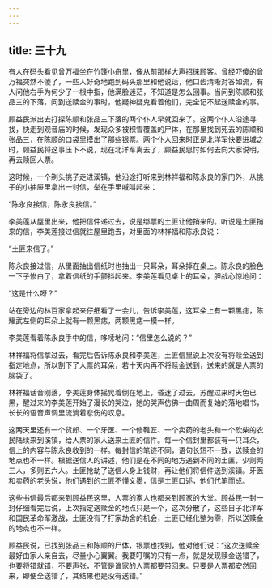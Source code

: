 ```yaml
---
---
---
```

title: 三十九
---



有人在码头看见曾万福坐在竹篷小舟里，像从前那样大声招徕顾客。曾经吓傻的曾万福突然不傻了，一些人好奇地跑到码头那里和他说话，他口齿清晰对答如流，有人问他右手为何少了一根中指，他满脸迷茫，不知道是怎么回事。当问到陈顺和张品三的下落，问到送赎金的事时，他疑神疑鬼看着他们，完全记不起送赎金的事。

顾益民派出去打探陈顺和张品三下落的两个仆人早就回来了。这两个仆人沿途寻找，快走到观音庙的时候，发现众多被积雪覆盖的尸体，在那里找到死去的陈顺和张品三，在陈顺的口袋里摸出了那些银票。两个仆人回来时正是北洋军快要进城之时，顾益民将这事压下不说，现在北洋军离去了，顾益民思忖如何去向大家说明，再去赎回人票。

这时候，一个剃头挑子走进溪镇，他沿途打听来到林祥福和陈永良的家门外，从挑子的小抽屉里拿出一封信，举在手里喊叫起来：

“陈永良接信，陈永良接信。”

李美莲从屋里出来，他把信件递过去，说是绑票的土匪让他捎来的。听说是土匪捎来的信，李美莲接过信就往屋里跑去，对里面的林祥福和陈永良说：

“土匪来信了。”

陈永良接过信，从里面抽出信纸时也抽出一只耳朵，耳朵掉在桌上。陈永良的脸色一下子惨白了，拿着信纸的手颤抖起来。李美莲看见桌上的耳朵，胆战心惊地问：

“这是什么呀？”

站在旁边的林百家拿起来仔细看了一会儿，告诉李美莲，这耳朵上有一颗黑痣，陈耀武左侧的耳朵上就有一颗黑痣，两颗黑痣一模一样。

李美莲看着陈永良手中的信，哆嗦地问：“信里怎么说的？”

林祥福将信拿过去，看完后告诉陈永良和李美莲，土匪信里说上次没有将赎金送到指定地点，所以割下了人票的耳朵，若十天内再不将赎金送到，送来的就是人票的脑袋了。

林祥福话音刚落，李美莲身体摇晃着倒在地上，昏迷了过去，苏醒过来时天色已黑，醒过来的李美莲开始了漫长的哭泣，她的哭声仿佛一曲周而复始的落地唱书，长长的语音声调里流淌着悲伤的叹息。

这两天里还有一个货郎、一个牙医、一个修鞋匠、一个卖药的老头和一个砍柴的农民陆续来到溪镇，给人票的家人送来土匪的信件。每一个信封里都装有一只耳朵，信上的内容与陈永良收到的一样。每封信的笔迹不同，语句长短不一致，送赎金的地点也不一样。根据送信人的讲述，他们是在不同的地方遇到不同的土匪，少则两三人，多则五六人。土匪抢劫了送信人身上钱财，再让他们将信件送到溪镇。牙医和卖药的老头说，他们遇到的土匪不懂文墨，信是土匪口述，他们代笔而成。

这些书信最后都来到顾益民这里，人票的家人也都来到顾家的大堂。顾益民一封一封仔细看完后说，上次指定送赎金的地点只是一个，这次分散了，这些日子北洋军和国民革命军激战，土匪没有了打家劫舍的机会，土匪已经化整为零，所以送赎金的地点也不一样。

顾益民说，已找到张品三和陈顺的尸体，银票也找到，他对他们说：“这次送赎金最好由家人亲自去，尽量小心翼翼。我要叮嘱的只有一点，就是发现赎金送错了，也要将错就错，不要声张，不管是谁家的人票都要带回来。只要是人票都安然回来，即便全送错了，其结果也是没有送错。”